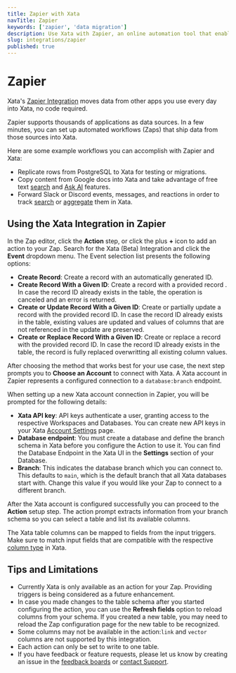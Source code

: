 ```yaml
---
title: Zapier with Xata
navTitle: Zapier
keywords: ['zapier', 'data migration']
description: Use Xata with Zapier, an online automation tool that enables connection between different web apps and automates workflows
slug: integrations/zapier
published: true
---
```


# Zapier

Xata's [Zapier Integration](https://zapier.com/apps/xata/integrations) moves data from other apps you use every day into Xata, no code required.

Zapier supports thousands of applications as data sources. In a few minutes, you can set up automated workflows (Zaps) that ship data from those sources into Xata.

Here are some example workflows you can accomplish with Zapier and Xata:

- Replicate rows from PostgreSQL to Xata for testing or migrations.
- Copy content from Google docs into Xata and take advantage of free text [search](/docs/sdk/search) and [Ask AI](/docs/sdk/ask) features.
- Forward Slack or Discord events, messages, and reactions in order to track [search](/docs/sdk/search) or [aggregate](/docs/sdk/aggregate) them in Xata.

## Using the Xata Integration in Zapier

In the Zap editor, click the **Action** step, or click the plus **+** icon to add an action to your Zap. Search for the Xata (Beta) Integration and click the **Event** dropdown menu. The Event selection list presents the following options:

- **Create Record**: Create a record with an automatically generated ID.
- **Create Record With a Given ID**: Create a record with a provided record . In case the record ID already exists in the table, the operation is canceled and an error is returned.
- **Create or Update Record With a Given ID**: Create or partially update a record with the provided record ID. In case the record ID already exists in the table, existing values are updated and values of columns that are not referenced in the update are preserved.
- **Create or Replace Record With a Given ID**: Create or replace a record with the provided record ID. In case the record ID already exists in the table, the record is fully replaced overwritting all existing column values.

After choosing the method that works best for your use case, the next step prompts you to **Choose an Account** to connect with Xata. A Xata account in Zapier represents a configured connection to a `database:branch` endpoint.

When setting up a new Xata account connection in Zapier, you will be prompted for the following details:

- **Xata API key**: API keys authenticate a user, granting access to the respective Workspaces and Databases. You can create new API keys in your Xata [Account Settings](https://app.xata.io/settings) page.
- **Database endpoint**: You must create a database and define the branch schema in Xata before you configure the Action to use it. You can find the Database Endpoint in the Xata UI in the **Settings** section of your Database.
- **Branch**: This indicates the database branch which you can connect to. This defaults to `main`, which is the default branch that all Xata databases start with. Change this value if you would like your Zap to connect to a different branch.

After the Xata account is configured successfully you can proceed to the **Action** setup step.
The action prompt extracts information from your branch schema so you can select a table and list its available columns.

The Xata table columns can be mapped to fields from the input triggers. Make sure to match input fields that are compatible with the respective [column type](/docs/concepts/data-model#column-types) in Xata.

## Tips and Limitations

- Currently Xata is only available as an action for your Zap. Providing triggers is being considered as a future enhancement.
- In case you made changes to the table schema after you started configuring the action, you can use the **Refresh fields** option to reload columns from your schema. If you created a new table, you may need to reload the Zap configuration page for the new table to be recognized.
- Some columns may not be available in the action:`link` and `vector` columns are not supported by this integration.
- Each action can only be set to write to one table.
- If you have feedback or feature requests, please let us know by creating an issue in the [feedback boards](https://feedback.xata.io/feature-requests) or [contact Support](https://support.xata.io/hc/en-us/requests/new).
